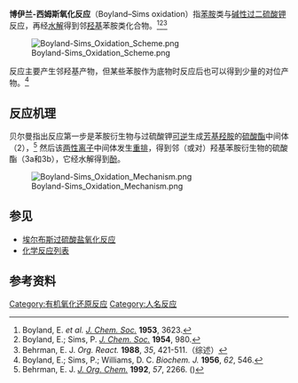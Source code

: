 '''博伊兰-西姆斯氧化反应'''（Boyland–Sims oxidation）指[[苯胺|苯胺]]类与[[碱性|碱性]][[过二硫酸钾|过二硫酸钾]]反应，再经[[水解|水解]]得到邻[[羟基|羟基]]苯胺类化合物。<ref>Boyland, E. ''et al.'' ''[[J._Chem._Soc.|J. Chem. Soc.]]'' '''1953''', 3623.</ref><ref>Boyland, E.; Sims, P. ''[[J._Chem._Soc.|J. Chem. Soc.]]'' '''1954''', 980.</ref><ref>Behrman, E. J. ''Org. React.'' '''1988''', ''35'', 421-511.（综述）</ref>

[[File:Boyland-Sims_Oxidation_Scheme.png|center]]

反应主要产生邻羟基产物，但某些苯胺作为底物时反应后也可以得到少量的对位产物。<ref>Boyland, E.; Sims, P.; Williams, D. C. ''Biochem. J.'' '''1956''', ''62'', 546.</ref>

==反应机理==
贝尔曼指出反应第一步是苯胺衍生物与过硫酸钾[[可逆反应|可逆]]生成[[芳基|芳基]][[羟胺|羟胺]]的[[硫酸酯|硫酸酯]]中间体（2），<ref>Behrman, E. J. ''[[J._Org._Chem.|J. Org. Chem.]]'' '''1992''', ''57'', 2266. ({{DOI|10.1021/jo00034a016}})</ref> 然后该[[两性离子|两性离子]]中间体发生[[重排|重排]]，得到邻（或对）羟基苯胺衍生物的硫酸酯（3a和3b），它经水解得到[[酚|酚]]。

[[File:Boyland-Sims_Oxidation_Mechanism.png|center]]

==参见==
* [[埃尔布斯过硫酸盐氧化反应|埃尔布斯过硫酸盐氧化反应]]
* [[化学反应列表|化学反应列表]]

==参考资料==
{{reflist}}

[[Category:有机氧化还原反应|Category:有机氧化还原反应]]
[[Category:人名反应|Category:人名反应]]
